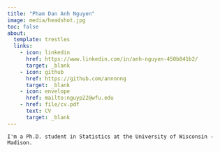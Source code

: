 ```yaml
---
title: "Pham Dan Anh Nguyen"
image: media/headshot.jpg
toc: false
about: 
  template: trestles
  links:
    - icon: linkedin 
      href: https://www.linkedin.com/in/anh-nguyen-450b841b2/
      target: _blank
    - icon: github
      href: https://github.com/annnnng
      target: _blank
    - icon: envelope
      href: mailto:nguyp22@wfu.edu
    - href: file/cv.pdf
      text: CV
      target: _blank
---
```


<body>
  <div class="content">
    I'm a Ph.D. student in Statistics at the University of Wisconsin - Madison. 
  </div>
  
  <div class="swimming-duck"></div>
  <div class="wavy-line-bottom"></div>

</body>




